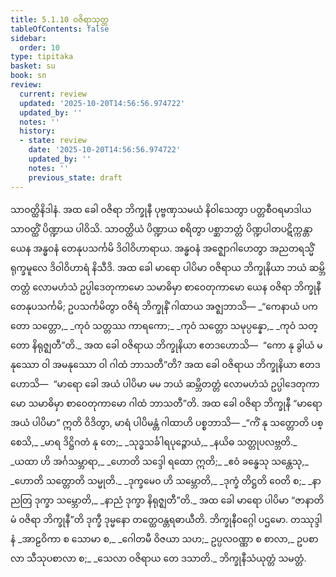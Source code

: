```yaml
---
title: 5.1.10 ဝဇိရာသုတ္တ
tableOfContents: false
sidebar:
  order: 10
type: tipitaka
basket: su
book: sn
review:
  current: review
  updated: '2025-10-20T14:56:56.974722'
  updated_by: ''
  notes: ''
  history:
  - state: review
    date: '2025-10-20T14:56:56.974722'
    updated_by: ''
    notes: ''
    previous_state: draft
---
```



<DynamicBreadcrumb />


<ReviewStatus review={frontmatter.review} showDetails={true} />

<HypothesisAnnotation frontmatter={frontmatter} />

<Division number="171" book="sn" e="ch" v="18" p="304">

<Paragraph number="997" book="sn">
သာဝတ္ထိနိဒါနံ. အထ ခေါ ဝဇိရာ ဘိက္ခုနီ ပုဗ္ဗဏှသမယံ နိဝါသေတွာ ပတ္တစီဝရမာဒါယ သာဝတ္ထိံ ပိဏ္ဍာယ ပါဝိသိ. သာဝတ္ထိယံ ပိဏ္ဍာယ စရိတွာ ပစ္ဆာဘတ္တံ ပိဏ္ဍပါတပဋိက္ကန္တာ ယေန အန္ဓဝနံ တေနုပသင်္ကမိ ဒိဝါဝိဟာရာယ. အန္ဓဝနံ အဇ္ဈောဂါဟေတွာ အညတရသ္မိံ ရုက္ခမူလေ ဒိဝါဝိဟာရံ နိသီဒိ. အထ ခေါ မာရော ပါပိမာ ဝဇိရာယ ဘိက္ခုနိယာ ဘယံ ဆမ္ဘိတတ္တံ လောမဟံသံ ဥပ္ပါဒေတုကာမော သမာဓိမှာ စာဝေတုကာမော ယေန ဝဇိရာ ဘိက္ခုနီ တေနုပသင်္ကမိ; ဥပသင်္ကမိတွာ ဝဇိရံ ဘိက္ခုနိံ ဂါထာယ အဇ္ဈဘာသိ—
</Paragraph>

<Paragraph number="998" type="verses" book="sn">
_“ကေနာယံ ပကတော သတ္တော,_  
_ကုဝံ သတ္တဿ ကာရကော;_  
_ကုဝံ သတ္တော သမုပ္ပန္နော,_  
_ကုဝံ သတ္တော နိရုဇ္ဈတီ”တိ._  

</Paragraph>

<Paragraph number="999" book="sn">
အထ ခေါ ဝဇိရာယ ဘိက္ခုနိယာ ဧတဒဟောသိ—  “ကော နု ခွါယံ မနုဿော ဝါ အမနုဿော ဝါ ဂါထံ ဘာသတီ”တိ? အထ ခေါ ဝဇိရာယ ဘိက္ခုနိယာ ဧတဒဟောသိ—  “မာရော ခေါ အယံ ပါပိမာ မမ ဘယံ ဆမ္ဘိတတ္တံ လောမဟံသံ ဥပ္ပါဒေတုကာမော သမာဓိမှာ စာဝေတုကာမော ဂါထံ ဘာသတီ”တိ. အထ ခေါ ဝဇိရာ ဘိက္ခုနီ “မာရော အယံ ပါပိမာ” ဣတိ ဝိဒိတွာ, မာရံ ပါပိမန္တံ ဂါထာဟိ ပစ္စဘာသိ—
</Paragraph>

<Paragraph number="1000" type="verses" book="sn">
_“ကိံ နု သတ္တောတိ ပစ္စေသိ,_  
_မာရ ဒိဋ္ဌိဂတံ နု တေ;_  
_သုဒ္ဓသင်္ခါရပုဉ္ဇောယံ,_  
_နယိဓ သတ္တုပလဗ္ဘတိ._  

</Paragraph>

<Paragraph number="1001" type="verses" book="sn">
_ယထာ ဟိ အင်္ဂသမ္ဘာရာ,_  
_ဟောတိ သဒ္ဒေါ ရထော ဣတိ;_  
_ဧဝံ ခန္ဓေသု သန္တေသု,_  
_ဟောတိ သတ္တောတိ သမ္မုတိ._  

</Paragraph>

<Paragraph number="1002" type="verses" book="sn">
_ဒုက္ခမေဝ ဟိ သမ္ဘောတိ,_  
_ဒုက္ခံ တိဋ္ဌတိ ဝေတိ စ;_  
_နာညတြ ဒုက္ခာ သမ္ဘောတိ,_  
_နာညံ ဒုက္ခာ နိရုဇ္ဈတီ”တိ._  

</Paragraph>

<Paragraph number="1003" book="sn">
အထ ခေါ မာရော ပါပိမာ “ဇာနာတိ မံ ဝဇိရာ ဘိက္ခုနီ”တိ ဒုက္ခီ ဒုမ္မနော တတ္ထေဝန္တရဓာယီတိ.

</Paragraph>
</Division>

<Paragraph number="1004" type="center" book="sn">
ဘိက္ခုနီဝဂ္ဂေါ ပဌမော.



</Paragraph>

<Paragraph number="1005" type="center" book="sn">
တဿုဒ္ဒါနံ


</Paragraph>

<Paragraph number="1006" book="sn">
_အာဠဝိကာ စ သောမာ စ,_  
_ဂေါတမီ ဝိဇယာ သဟ;_  
ဥပ္ပလဝဏ္ဏာ စ စာလာ,_  
ဥပစာလာ သီသုပစာလာ စ;_  
_သေလာ ဝဇိရာယ တေ ဒသာတိ._  


</Paragraph>

<Paragraph number="1007" type="center" book="sn">
ဘိက္ခုနီသံယုတ္တံ သမတ္တံ.
</Paragraph>